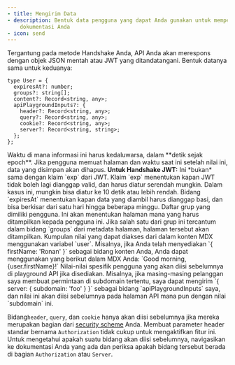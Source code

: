 ```yaml
---
- title: Mengirim Data
- description: Bentuk data pengguna yang dapat Anda gunakan untuk mempersonalisasi
    dokumentasi Anda
- icon: send
---
```


Tergantung pada metode Handshake Anda, API Anda akan merespons dengan objek JSON mentah atau JWT yang ditandatangani. Bentuk datanya sama untuk keduanya:

```tsx
type User = {
  expiresAt?: number;
  groups?: string[];
  content?: Record<string, any>;
  apiPlaygroundInputs?: {
    header?: Record<string, any>;
    query?: Record<string, any>;
    cookie?: Record<string, any>;
    server?: Record<string, string>;
  };
};
```

<ParamField path="expiresAt" type="number">
  Waktu di mana informasi ini harus kedaluwarsa, dalam **detik sejak epoch**. Jika pengguna memuat halaman dan waktu saat ini setelah nilai ini, data yang disimpan akan dihapus.
  <Warning><b>Untuk Handshake JWT:</b> Ini *bukan* sama dengan klaim `exp` dari JWT. Klaim `exp` menentukan kapan JWT tidak boleh lagi dianggap valid, dan harus diatur serendah mungkin. Dalam kasus ini, mungkin bisa diatur ke 10 detik atau lebih rendah. Bidang `expiresAt` menentukan kapan data yang diambil harus dianggap basi, dan bisa berkisar dari satu hari hingga beberapa minggu.</Warning>
</ParamField>

<ParamField path="groups" type="string[]">
  Daftar grup yang dimiliki pengguna. Ini akan menentukan halaman mana yang harus ditampilkan kepada pengguna ini. Jika salah satu dari grup ini tercantum dalam bidang `groups` dari metadata halaman, halaman tersebut akan ditampilkan.
</ParamField>

<ParamField path="content" type="object">
  Kumpulan nilai yang dapat diakses dari dalam konten MDX menggunakan variabel `user`. Misalnya, jika Anda telah menyediakan `{ firstName: 'Ronan' }` sebagai bidang konten Anda, Anda dapat menggunakan yang berikut dalam MDX Anda: `Good morning, {user.firstName}!`
</ParamField>

<ParamField path="apiPlaygroundInputs" type="object">
  Nilai-nilai spesifik pengguna yang akan diisi sebelumnya di playground API jika disediakan. Misalnya, jika masing-masing pelanggan saya membuat permintaan di subdomain tertentu, saya dapat mengirim `{ server: { subdomain: 'foo' } }` sebagai bidang `apiPlaygroundInputs` saya, dan nilai ini akan diisi sebelumnya pada halaman API mana pun dengan nilai `subdomain` ini.

  <Note>Bidang`header`, `query`, dan `cookie` hanya akan diisi sebelumnya jika mereka merupakan bagian dari [security scheme](https://swagger.io/docs/specification/authentication/) Anda. Membuat parameter header standar bernama `Authorization` tidak cukup untuk mengaktifkan fitur ini. Untuk mengetahui apakah suatu bidang akan diisi sebelumnya, navigasikan ke dokumentasi Anda yang ada dan periksa apakah bidang tersebut berada di bagian `Authorization` atau `Server`.</Note>
</ParamField>

